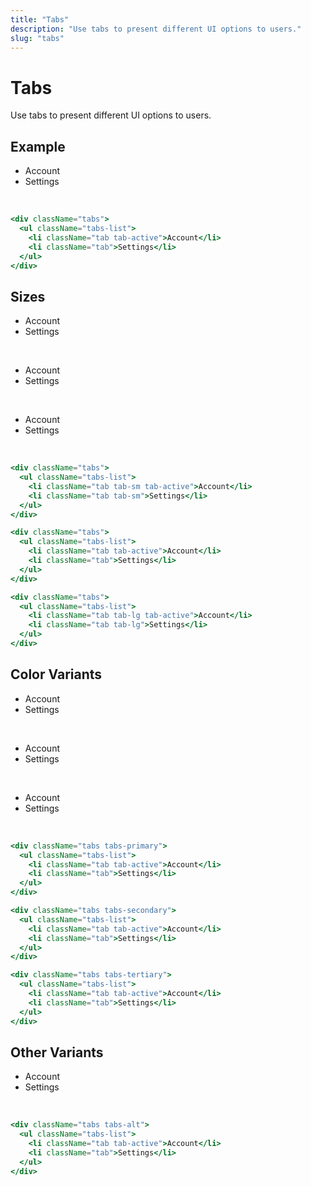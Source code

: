 ```yaml
---
title: "Tabs"
description: "Use tabs to present different UI options to users."
slug: "tabs"
---
```


# Tabs

Use tabs to present different UI options to users.

## Example

<div className="tabs">
  <ul className="tabs-list">
    <li className="tab tab-active">Account</li>
    <li className="tab">Settings</li>
  </ul>
</div>
<br />

```jsx
<div className="tabs">
  <ul className="tabs-list">
    <li className="tab tab-active">Account</li>
    <li className="tab">Settings</li>
  </ul>
</div>
```

## Sizes

<div className="tabs">
  <ul className="tabs-list">
    <li className="tab tab-sm tab-active">Account</li>
    <li className="tab tab-sm">Settings</li>
  </ul>
</div>
<br />
<div className="tabs">
  <ul className="tabs-list">
    <li className="tab tab-active">Account</li>
    <li className="tab">Settings</li>
  </ul>
</div>
<br />
<div className="tabs">
  <ul className="tabs-list">
    <li className="tab tab-lg tab-active">Account</li>
    <li className="tab tab-lg">Settings</li>
  </ul>
</div>
<br />

```jsx
<div className="tabs">
  <ul className="tabs-list">
    <li className="tab tab-sm tab-active">Account</li>
    <li className="tab tab-sm">Settings</li>
  </ul>
</div>

<div className="tabs">
  <ul className="tabs-list">
    <li className="tab tab-active">Account</li>
    <li className="tab">Settings</li>
  </ul>
</div>

<div className="tabs">
  <ul className="tabs-list">
    <li className="tab tab-lg tab-active">Account</li>
    <li className="tab tab-lg">Settings</li>
  </ul>
</div>
```

## Color Variants

<div className="tabs tabs-primary">
  <ul className="tabs-list">
    <li className="tab tab-active">Account</li>
    <li className="tab">Settings</li>
  </ul>
</div>
<br />
<div className="tabs tabs-secondary">
  <ul className="tabs-list">
    <li className="tab tab-active">Account</li>
    <li className="tab">Settings</li>
  </ul>
</div>
<br />
<div className="tabs tabs-tertiary">
  <ul className="tabs-list">
    <li className="tab tab-active">Account</li>
    <li className="tab">Settings</li>
  </ul>
</div>
<br />

```jsx
<div className="tabs tabs-primary">
  <ul className="tabs-list">
    <li className="tab tab-active">Account</li>
    <li className="tab">Settings</li>
  </ul>
</div>

<div className="tabs tabs-secondary">
  <ul className="tabs-list">
    <li className="tab tab-active">Account</li>
    <li className="tab">Settings</li>
  </ul>
</div>

<div className="tabs tabs-tertiary">
  <ul className="tabs-list">
    <li className="tab tab-active">Account</li>
    <li className="tab">Settings</li>
  </ul>
</div>
```

## Other Variants

<div className="tabs tabs-alt">
  <ul className="tabs-list">
    <li className="tab tab-active">Account</li>
    <li className="tab">Settings</li>
  </ul>
</div>
<br />

```jsx
<div className="tabs tabs-alt">
  <ul className="tabs-list">
    <li className="tab tab-active">Account</li>
    <li className="tab">Settings</li>
  </ul>
</div>
```
